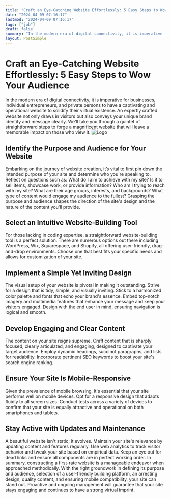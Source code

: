 ```yaml
---
title: "Craft an Eye-Catching Website Effortlessly: 5 Easy Steps to Wow Your Audience"
date: "2024-04-09 07:16:17"
lastmod: "2024-04-09 07:16:17"
tags: ["job"]
draft: false
summary: "In the modern era of digital connectivity, it is imperative for businesses, individual entrepreneurs, and private persons to have a captivating and operational website to solidify their virtual existence. An expertly crafted website not only draws in visitors but also conveys your unique brand identity and message clearly. We'll take you through a quintet of straightforward steps to forge a magnificent website that will leave a memorable impact on those who view it."
layout: PostSimple
---
```

# Craft an Eye-Catching Website Effortlessly: 5 Easy Steps to Wow Your Audience
In the modern era of digital connectivity, it is imperative for businesses, individual entrepreneurs, and private persons to have a captivating and operational website to solidify their virtual existence. An expertly crafted website not only draws in visitors but also conveys your unique brand identity and message clearly. We'll take you through a quintet of straightforward steps to forge a magnificent website that will leave a memorable impact on those who view it.
<img alt="Logo" src="https://cdn.seniorsselection.com/src_image/e4c2627646d35e11bfd4ec33f17e72d0.webp"/>
## Identify the Purpose and Audience for Your Website
Embarking on the journey of website creation, it’s vital to first pin down the intended purpose of your site and determine who you're speaking to. Reflect on questions such as:
What do I aim to achieve with my site? Is it to sell items, showcase work, or provide information?
Who am I trying to reach with my site? What are their age groups, interests, and backgrounds?
What type of content would engage my audience to the fullest?
Grasping the purpose and audience shapes the direction of the site's design and the nature of the content you'll provide.
## Select an Intuitive Website-Building Tool
For those lacking in coding expertise, a straightforward website-building tool is a perfect solution. There are numerous options out there including WordPress, Wix, Squarespace, and Shopify, all offering user-friendly, drag-and-drop environments. Choose one that best fits your specific needs and allows for customization of your site.
## Implement a Simple Yet Inviting Design
The visual setup of your website is pivotal in making it outstanding. Strive for a design that is tidy, simple, and visually inviting. Stick to a harmonized color palette and fonts that echo your brand's essence. Embed top-notch imagery and multimedia features that enhance your message and keep your visitors engaged. Design with the end user in mind, ensuring navigation is logical and smooth.
## Develop Engaging and Clear Content
The content on your site reigns supreme. Craft content that is sharply focused, clearly articulated, and engaging, designed to captivate your target audience. Employ dynamic headings, succinct paragraphs, and lists for readability. Incorporate pertinent SEO keywords to boost your site's search engine ranking.
## Ensure Your Site Is Mobile-Responsive
Given the prevalence of mobile browsing, it's essential that your site performs well on mobile devices. Opt for a responsive design that adapts fluidly to all screen sizes. Conduct tests across a variety of devices to confirm that your site is equally attractive and operational on both smartphones and tablets.
## Stay Active with Updates and Maintenance
A beautiful website isn't static; it evolves. Maintain your site's relevance by updating content and features regularly. Use web analytics to track visitor behavior and tweak your site based on empirical data. Keep an eye out for dead links and ensure all components are in perfect working order.
In summary, constructing a first-rate website is a manageable endeavor when approached methodically. With the right groundwork in defining its purpose and audience, selection of a user-friendly building platform, an arresting design, quality content, and ensuring mobile compatibility, your site can stand out. Proactive and ongoing management will guarantee that your site stays engaging and continues to have a strong virtual imprint.
        